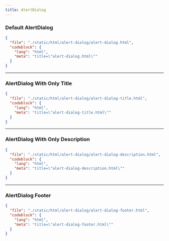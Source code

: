 ```yaml
---
title: AlertDialog
---
```


### Default AlertDialog

<ComponentPreview src="/alert-dialog/alert-dialog" />

```json doc-gen:file
{
  "file": "./static/html/alert-dialog/alert-dialog.html",
  "codeblock": {
    "lang": "html",
    "meta": "title=\"alert-dialog.html\""
  }
}
```

---

### AlertDialog With Only Title

<ComponentPreview src="/alert-dialog/alert-dialog-title" />

```json doc-gen:file
{
  "file": "./static/html/alert-dialog/alert-dialog-title.html",
  "codeblock": {
    "lang": "html",
    "meta": "title=\"alert-dialog-title.html\""
  }
}
```

---

### AlertDialog With Only Description

<ComponentPreview src="/alert-dialog/alert-dialog-description" />

```json doc-gen:file
{
  "file": "./static/html/alert-dialog/alert-dialog-description.html",
  "codeblock": {
    "lang": "html",
    "meta": "title=\"alert-dialog-description.html\""
  }
}
```

---

### AlertDialog Footer

<ComponentPreview src="/alert-dialog/alert-dialog-footer" />

```json doc-gen:file
{
  "file": "./static/html/alert-dialog/alert-dialog-footer.html",
  "codeblock": {
    "lang": "html",
    "meta": "title=\"alert-dialog-footer.html\""
  }
}
```